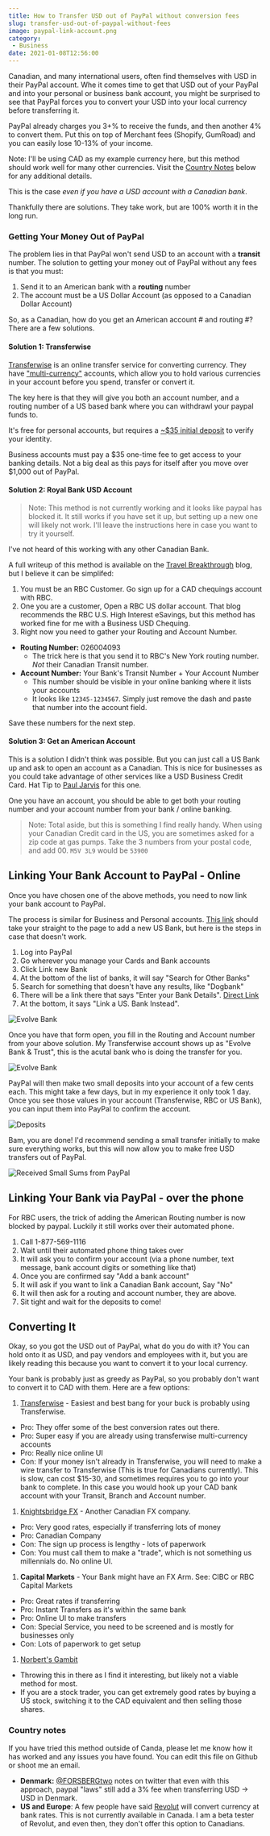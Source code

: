 ```yaml
---
title: How to Transfer USD out of PayPal without conversion fees
slug: transfer-usd-out-of-paypal-without-fees
image: paypal-link-account.png
category:
 - Business
date: 2021-01-08T12:56:00
---
```


Canadian, and many international users, often find themselves with USD in their PayPal account. Whe it comes time to get that USD out of your PayPal and into your personal or business bank account, you might be surprised to see that PayPal forces you to convert your USD into your local currency before transferring it.

PayPal already charges you 3+% to receive the funds, and then another 4% to convert them. Put this on top of Merchant fees (Shopify, GumRoad) and you can easily lose 10-13% of your income.

Note: I'll be using CAD as my example currency here, but this method should work well for many other currencies. Visit the [Country Notes](#Country-notes) below for any additional details.

This is the case _even if you have a USD account with a Canadian bank_.

Thankfully there are solutions. They take work, but are 100% worth it in the long run.

### Getting Your Money Out of PayPal

The problem lies in that PayPal won't send USD to an account with a **transit** number. The solution to getting your money out of PayPal without any fees is that you must:

1. Send it to an American bank with a **routing** number
2. The account must be a US Dollar Account (as opposed to a Canadian Dollar Account)

So, as a Canadian, how do you get an American account # and routing #? There are a few solutions.

#### Solution 1: Transferwise

[Transferwise](https://transferwise.prf.hn/l/7gpROn4) is an online transfer service for converting currency. They have ["multi-currency"](https://transferwise.prf.hn/l/7gpROn4) accounts, which allow you to hold various currencies in your account before you spend, transfer or convert it.

The key here is that they will give you both an account number, and a routing number of a US based bank where you can withdrawl your paypal funds to.

It's free for personal accounts, but requires a [~$35 initial deposit](https://transferwise.prf.hn/l/62GbEPk) to verify your identity.

Business accounts must pay a $35 one-time fee to get access to your banking details. Not a big deal as this pays for itself after you move over $1,000 out of PayPal.

#### Solution 2: Royal Bank USD Account

> Note: This method is not currently working and it looks like paypal has blocked it. It still works if you have set it up, but setting up a new one will likely not work. I'll leave the instructions here in case you want to try it yourself.

I've not heard of this working with any other Canadian Bank.

A full writeup of this method is available on the [Travel Breakthrough](https://travelblogbreakthrough.com/canadian-paypal-users-transfer-usd-bank/) blog, but I believe it can be simplifed:

1. You must be an RBC Customer. Go sign up for a CAD chequings account with RBC.
2. One you are a customer, Open a RBC US dollar account. That blog recommends the RBC U.S. High Interest eSavings, but this method has worked fine for me with a Business USD Chequing.
3. Right now you need to gather your Routing and Account Number.

* **Routing Number:** 026004093
  * The trick here is that you send it to RBC's New York routing number. _Not_ their Canadian Transit number.
* **Account Number:** Your Bank's Transit Number + Your Account Number
  * This number should be visible in your online banking where it lists your accounts
  * It looks like `12345-1234567`. Simply just remove the dash and paste that number into the account field.

Save these numbers for the next step.

#### Solution 3: Get an American Account

This is a solution I didn't think was possible. But you can just call a US Bank up and ask to open an account as a Canadian. This is nice for businesses as you could take advantage of other services like a USD Business Credit Card. Hat Tip to [Paul Jarvis](https://twitter.com/pjrvs/status/1347198086351712256) for this one.

One you have an account, you should be able to get both your routing number and your account number from your bank / online banking.

> Note: Total aside, but this is something I find really handy. When using your Canadian Credit card in the US, you are sometimes asked for a zip code at gas pumps. Take the 3 numbers from your postal code, and add 00. `M5V 3L9` would be `53900`

## Linking Your Bank Account to PayPal - Online

Once you have chosen one of the above methods, you need to now link your bank account to PayPal.

The process is similar for Business and Personal accounts. [This link](https://www.paypal.com/myaccount/money/banks/new?type=US_LOCAL&isManualAddBankFlow=true) should take your straight to the page to add a new US Bank, but here is the steps in case that doesn't work.

1. Log into PayPal
2. Go wherever you manage your Cards and Bank accounts
3. Click Link new Bank
4. At the bottom of the list of banks, it will say  "Search for Other Banks"
5. Search for something that doesn't have any results, like "Dogbank"
6. There will be a link there that says "Enter your Bank Details". [Direct Link](https://www.paypal.com/myaccount/money/banks/new?type=MANUAL)
7. At the bottom, it says "Link a US. Bank Instead".

![Evolve Bank](./paypal-link-account.png)

Once you have that form open, you fill in the Routing and Account number from your above solution. My Transferwise account shows up as "Evolve Bank & Trust", this is the acutal bank who is doing the transfer for you.

![Evolve Bank](./evolve-bank.png)

PayPal will then make two small deposits into your account of a few cents each. This might take a few days, but in my experience it only took 1 day. Once you see those values in your account (Transferwise, RBC or US Bank), you can input them into PayPal to confirm the account.

![Deposits](./paypal-deposits.png)

Bam, you are done! I'd recommend sending a small transfer initially to make sure everything works, but this will now allow you to make free USD transfers out of PayPal.

![Received Small Sums from PayPal](./paypal-received.png)

## Linking Your Bank via PayPal - over the phone

For RBC users, the trick of adding the American Routing number is now blocked by paypal. Luckily it still works over their automated phone.

1. Call 1-877-569-1116
2. Wait until their automated phone thing takes over
3. It will ask you to confirm your account (via a phone number, text message, bank account digits or something like that)
4. Once you are confirmed say "Add a bank account"
5. It will ask if you want to link a Canadian Bank account, Say "No"
6. It will then ask for a routing and account number, they are above.
7. Sit tight and wait for the deposits to come!

## Converting It

Okay, so you got the USD out of PayPal, what do you do with it? You can hold onto it as USD, and pay vendors and employees with it, but you are likely reading this because you want to convert it to your local currency.

Your bank is probably just as greedy as PayPal, so you probably don't want to convert it to CAD with them. Here are a few options:

  1. [Transferwise](https://transferwise.prf.hn/l/7gpROn4) - Easiest and best bang for your buck is probably using Transferwise.
  * Pro: They offer some of the best conversion rates out there.
  * Pro: Super easy if you are already using transferwise multi-currency accounts
  * Pro: Really nice online UI
  * Con: If your money isn't already in Transferwise, you will need to make a wire transfer to Transferwise (This is true for Canadians currently). This is slow, can cost $15-30, and sometimes requires you to go into your bank to complete. In this case you would hook up your CAD bank account with your Transit, Branch and Account number.

  1. [Knightsbridge FX](https://www.knightsbridgefx.com) - Another Canadian FX company.
  * Pro: Very good rates, especially if transferring lots of money
  * Pro: Canadian Company
  * Con: The sign up process is lengthy - lots of paperwork
  * Con: You must call them to make a "trade", which is not something us millennials do. No online UI.
  1. **Capital Markets** - Your Bank might have an FX Arm. See: CIBC or RBC Capital Markets
  * Pro: Great rates if transferring
  * Pro: Instant Transfers as it's within the same bank
  * Pro: Online UI to make transfers
  * Con: Special Service, you need to be screened and is mostly for businesses only
  * Con: Lots of paperwork to get setup
  1. [Norbert's Gambit](https://canadiancouchpotato.com/2013/12/03/norberts-gambit-the-complete-guide/)
  * Throwing this in there as I find it interesting, but likely not a viable method for most.
  * If you are a stock trader, you can get extremely good rates by buying a US stock, switching it to the CAD equivalent and then selling those shares.


### Country notes

If you have tried this method outside of Canda, please let me know how it has worked and any issues you have found. You can edit this file on Github or shoot me an email.

* **Denmark:** [@FORSBERGtwo](https://twitter.com/FORSBERGtwo/status/1347229522010243072) notes on twitter that even with this approach, paypal "laws" still add a 3% fee when transferring USD → USD in Denmark.
* **US and Europe**: A few people have said [Revolut](https://www.revolut.com/en-US/help/my-accounts/exchanging-money/what-foreign-exchange-rate-will-i-get) will convert currency at bank rates. This is not currently available in Canada. I am a beta tester of Revolut, and even then, they don't offer this option to Canadians.

